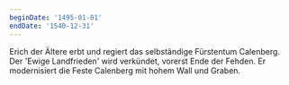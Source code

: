 ```yaml
---
beginDate: '1495-01-01'
endDate: '1540-12-31'
---
```


Erich der Ältere erbt und regiert das selbständige Fürstentum Calenberg. Der
'Ewige Landfrieden' wird verkündet, vorerst Ende der Fehden. Er modernisiert die
Feste Calenberg mit hohem Wall und Graben.
